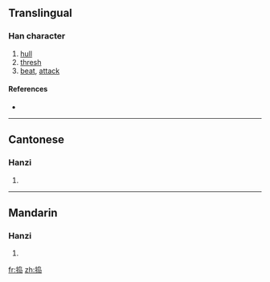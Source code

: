 {{also|搗}}
==Translingual==

===Han character===
{{Han char|rn=64|rad=手|as=07|sn=10|four=|canj=手心卜山 (QPYU)}}

# [[hull]]
# [[thresh]]
# [[beat]], [[attack]]

====References====
* {{Han ref|kx=0434.241|hdz=31887.020|uh=6363|ud=25443}}

----

==Cantonese==

===Hanzi===
{{yue-hanzi|jyut=|y=dou2|tra=搗}}

# {{defn|Cantonese|sort=手07}}

----

==Mandarin==

===Hanzi===
{{cmn-hanzi|tra=搗|pin=[[dǎo]] ([[dao3]])|wg=tao<sup>3</sup>}}

# {{defn|Mandarin|sort=手07}}

[[fr:捣]]
[[zh:捣]]